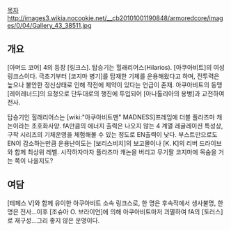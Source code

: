 [[목차]]
http://images3.wikia.nocookie.net/__cb20101001190848/armoredcore/images/0/04/Gallery_43_38511.jpg
== 개요 ==
[아머드 코어] 4의 등장 [링크스]. 탑승기는 힐래리어스(Hilarios).
[아쿠아비트]의 여성 링크스이다. 극초기부터 [코지마 병기]를 탑재한 기체를 운용해왔다고 하며, 전투력은 높으나 불안한 정신상태로 인해 작전에 제약이 있다는 언급이 존재. 아쿠아비트의 동맹 [레이레너드]의 요청으로 단두대로의 행진에 투입되어 [아나톨리아의 용병]과 교전하여 전사.

탑승기인 힐래리어스는 [wiki:"아쿠아비트맨" MADNESS]프레임에 더블 플라즈마 캐논이라는 초호화사양. fA만큼의 에너지 출력은 나오지 않는 4 계열 레귤레이션 특성상, 구작 시리즈의 기체운영을 체험해볼 수 있는 정도로 EN출력이 낮다. 부스트만으로도 EN이 감소하는만큼 운용난이도는 [보리스비치]의 보고몰이나 [K. K]의 리버 드라이브와 함께 최상위 레벨. 시작하자마자 플라즈마 캐논을 버리고 무기팔 코지마에 목숨을 거는 쪽이 나을지도?

== 여담 ==
[테페스 V]와 함께 유이한 아쿠아비트 소속 링크스로, 한 명은 후속작에서 생사불명, 한 명은 전사...이후 [조슈아 O. 브라이언]에 의해 아쿠아비트마저 괴멸하여 fA의 [토러스]로 재구성...그리 좋지 않은 운명이다.
